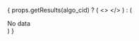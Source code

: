 

{
  props.getResults(algo_cid) ? (
    <>
        <CorruptionLineChart
          data={props.getResults(algo_cid).results}
          getContainerObserver={props.getContainerObserver}
          corruption_function="General Corruptions"
        />
    </>
  ) : (
    <div>No data</div>
  )
}
